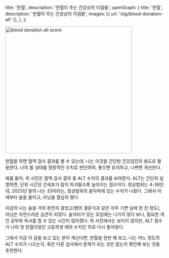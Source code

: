   title: '헌혈',
  description: '헌혈이 주는 건강상의 이점들',
  openGraph: {
    title: '헌혈',
    description: '헌혈이 주는 건강상의 이점들',
    images: [{ url: '/og/blood-donation-alt' }],
  },
};

<Image
  src="/images/blood-donation-alt/blood-donation-alt.jpeg"
  alt="blood donation alt score"
  width="400"
  height="400"
/>

헌혈을 하면 혈액 검사 결과를 볼 수 있는데, 나는 이것을 간단한 건강검진의 용도로 활용한다. 나의 몸 상태를 정량적인 수치로 판단하여, 좋으면 유지하고, 나쁘면 개선한다.

예를 들어, 위 사진은 혈액 검사 결과 중 ALT 수치의 결과를 보여준다. ALT는 간단히 설명하면, 단위 시간당 간세포가 많이 파괴될수록 높아지는 점수이다. 정상범위는 4-36인데, 2023년 말의 나는 33이라는, 정상범위의 끝자락에 있는 수치가 나왔다. 그래서 이때부터 술을 줄이고, 러닝을 열심히 했다.

지금의 나는 술을 거의 완전히 끊었고(형의 결혼식과 같은 아주 기쁜 날에 한 잔 정도), 러닝은 자연스러운 습관이 되었다. 술자리가 있는 모임에는 나가지 않다 보니, 필요한 개인 공부와 독서를 할 수 있는 시간이 많아졌다. 위 사진에서는 보이지 않지만, ALT 점수가 나의 첫 헌혈이었던 고등학생 때의 수치인 15로 다시 돌아왔다.

그래서 지금 이 글을 보고 있는 분이 계신다면, 헌혈을 한번 해 보고, 나는 어느 정도의 ALT 수치가 나오는지, 혹은 다른 검사에서 문제가 되는 것은 없는지 확인해 보는 것을 추천한다.

